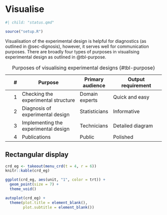 # Visualise {#sec-deggust}

```r
#| child: "status.qmd"
```

```r
source("setup.R")
```

Visualisation of the experimental design is helpful for diagnostics (as outlined in @sec-dignosis), however, it serves well for communication purposes. There are broadly four types of purposes in visualising experimental design as outlined in @tbl-purpose. 


\# | Purpose | Primary audience | Output requirement
-: | -------- | --- | -------
1 | Checking the experimental structure | Domain experts | Quick and easy 
2 | Diagnosis of experimental design | Statisticians | Informative
3 | Implementing the experimental design | Technicians | Detailed diagram
4 | Publications | Public | Polished 

: Purposes of visualising experimental designs {#tbl-purpose}



## Rectangular display 

```r
crd_eg <- takeout(menu_crd(t = 4, r = 6))
knitr::kable(crd_eg)
```

```r
ggplot(crd_eg, aes(unit, "1", color = trt)) +
  geom_point(size = 7) +
  theme_void()
```


```r
autoplot(crd_eg) +
  theme(plot.title = element_blank(),
        plot.subtitle = element_blank())
```


